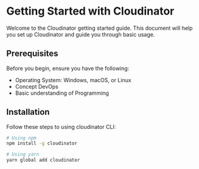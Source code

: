 
# <span className="text-purple-700 font-bold">Getting Started with Cloudinator</span>

Welcome to the Cloudinator getting started guide. This document will help you set up Cloudinator and guide you through basic usage.

## <span className="text-purple-500 font-bold">Prerequisites</span>

Before you begin, ensure you have the following:
- Operating System: Windows, macOS, or Linux
- Concept DevOps
- Basic understanding of Programming

## <span className="text-purple-500 font-bold">Installation</span>

Follow these steps to using cloudinator CLI:

```bash
# Using npm
npm install -g cloudinator

# Using yarn
yarn global add cloudinator
```




